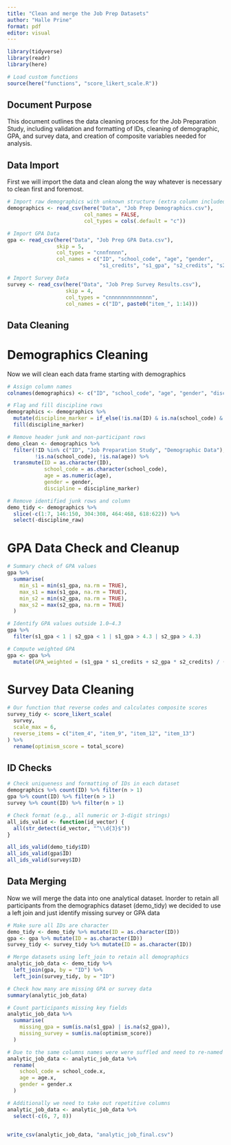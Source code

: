 ```yaml
---
title: "Clean and merge the Job Prep Datasets"
author: "Halle Prine"
format: pdf
editor: visual
---
```


```r
library(tidyverse)
library(readr)
library(here)

# Load custom functions
source(here("functions", "score_likert_scale.R"))
```

## Document Purpose

This document outlines the data cleaning process for the Job Preparation Study, including validation and formatting of IDs, cleaning of demographic, GPA, and survey data, and creation of composite variables needed for analysis.

## Data Import

First we will import the data and clean along the way whatever is necessary to clean first and foremost. 

```r
# Import raw demographics with unknown structure (extra column included)
demographics <- read_csv(here("Data", "Job Prep Demographics.csv"),
                         col_names = FALSE,
                         col_types = cols(.default = "c"))

# Import GPA Data
gpa <- read_csv(here("Data", "Job Prep GPA Data.csv"),
                skip = 5,
                col_types = "cnnfnnnn",
                col_names = c("ID", "school_code", "age", "gender",
                              "s1_credits", "s1_gpa", "s2_credits", "s2_gpa"))

# Import Survey Data
survey <- read_csv(here("Data", "Job Prep Survey Results.csv"),
                   skip = 4,
                   col_types = "cnnnnnnnnnnnnnn",
                   col_names = c("ID", paste0("item_", 1:14)))
```


## Data Cleaning
# Demographics Cleaning
Now we will clean each data frame starting with demographics 

```r
# Assign column names
colnames(demographics) <- c("ID", "school_code", "age", "gender", "discipline_raw")

# Flag and fill discipline rows
demographics <- demographics %>%
  mutate(discipline_marker = if_else(!is.na(ID) & is.na(school_code) & is.na(age) & is.na(gender), ID, NA_character_)) %>%
  fill(discipline_marker)

# Remove header junk and non-participant rows
demo_clean <- demographics %>%
  filter(!ID %in% c("ID", "Job Preparation Study", "Demographic Data"),
         !is.na(school_code), !is.na(age)) %>%
  transmute(ID = as.character(ID),
            school_code = as.character(school_code),
            age = as.numeric(age),
            gender = gender,
            discipline = discipline_marker)

# Remove identified junk rows and column
demo_tidy <- demographics %>%
  slice(-c(1:7, 146:150, 304:308, 464:468, 618:622)) %>%
  select(-discipline_raw)
```

# GPA Data Check and Cleanup

```r
# Summary check of GPA values
gpa %>%
  summarise(
    min_s1 = min(s1_gpa, na.rm = TRUE),
    max_s1 = max(s1_gpa, na.rm = TRUE),
    min_s2 = min(s2_gpa, na.rm = TRUE),
    max_s2 = max(s2_gpa, na.rm = TRUE)
  )

# Identify GPA values outside 1.0–4.3
gpa %>%
  filter(s1_gpa < 1 | s2_gpa < 1 | s1_gpa > 4.3 | s2_gpa > 4.3)

# Compute weighted GPA
gpa <- gpa %>%
  mutate(GPA_weighted = (s1_gpa * s1_credits + s2_gpa * s2_credits) / (s1_credits + s2_credits))
```

# Survey Data Cleaning

```r
# Our function that reverse codes and calculates composite scores
survey_tidy <- score_likert_scale(
  survey,
  scale_max = 6,
  reverse_items = c("item_4", "item_9", "item_12", "item_13")
) %>%
  rename(optimism_score = total_score)
```


## ID Checks

```r
# Check uniqueness and formatting of IDs in each dataset
demographics %>% count(ID) %>% filter(n > 1)  
gpa %>% count(ID) %>% filter(n > 1)
survey %>% count(ID) %>% filter(n > 1)

# Check format (e.g., all numeric or 3-digit strings)
all_ids_valid <- function(id_vector) {
  all(str_detect(id_vector, "^\\d{3}$"))  
}

all_ids_valid(demo_tidy$ID)
all_ids_valid(gpa$ID)
all_ids_valid(survey$ID)
```

## Data Merging 

Now we will merge the data into one analytical dataset. Inorder to retain all participants from the demographics dataset (demo_tidy) we decided to use a left join and just identify missing survey or GPA data
```r
# Make sure all IDs are character
demo_tidy <- demo_tidy %>% mutate(ID = as.character(ID))
gpa <- gpa %>% mutate(ID = as.character(ID))
survey_tidy <- survey_tidy %>% mutate(ID = as.character(ID))

# Merge datasets using left_join to retain all demographics
analytic_job_data <- demo_tidy %>%
  left_join(gpa, by = "ID") %>%
  left_join(survey_tidy, by = "ID")

# Check how many are missing GPA or survey data
summary(analytic_job_data)

# Count participants missing key fields
analytic_job_data %>%
  summarise(
    missing_gpa = sum(is.na(s1_gpa) | is.na(s2_gpa)),
    missing_survey = sum(is.na(optimism_score))
  )

# Due to the same columns names were were suffled and need to re-named
analytic_job_data <- analytic_job_data %>%
  rename(
    school_code = school_code.x,
    age = age.x,
    gender = gender.x
  )

# Additionally we need to take out repetitive columns 
analytic_job_data <- analytic_job_data %>%
  select(-c(6, 7, 8))


write_csv(analytic_job_data, "analytic_job_final.csv")
```
